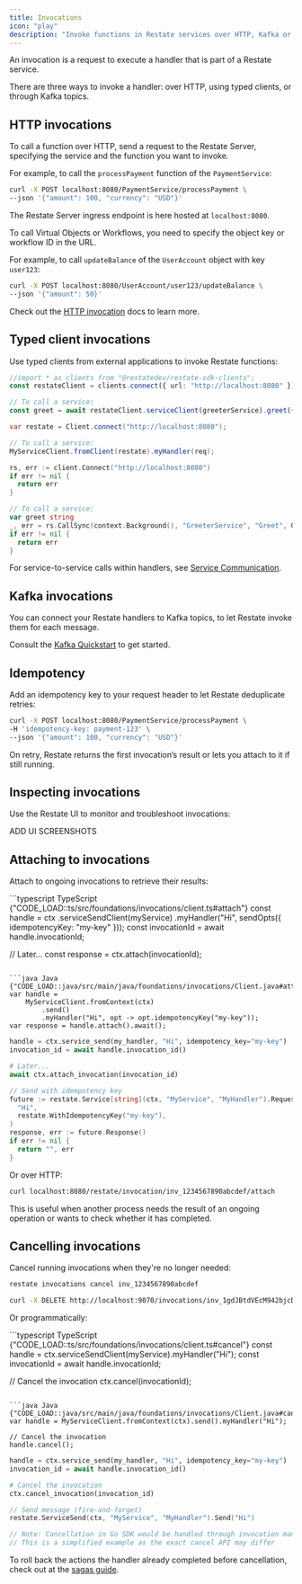```yaml
---
title: Invocations
icon: "play"
description: "Invoke functions in Restate services over HTTP, Kafka or with typed clients."
---
```


An invocation is a request to execute a handler that is part of a Restate service.

There are three ways to invoke a handler: over HTTP, using typed clients, or through Kafka topics.

## HTTP invocations

To call a function over HTTP, send a request to the Restate Server, specifying the service and the function you want to invoke.

For example, to call the `processPayment` function of the `PaymentService`:
```bash
curl -X POST localhost:8080/PaymentService/processPayment \
--json '{"amount": 100, "currency": "USD"}'
```

The Restate Server ingress endpoint is here hosted at `localhost:8080`.

To call Virtual Objects or Workflows, you need to specify the object key or workflow ID in the URL.

For example, to call `updateBalance` of the `UserAccount` object with key `user123`:

```bash
curl -X POST localhost:8080/UserAccount/user123/updateBalance \
--json '{"amount": 50}'
```

Check out the [HTTP invocation](/operate/invocation/http) docs to learn more.

## Typed client invocations

Use typed clients from external applications to invoke Restate functions:

<CodeGroup>

```typescript TypeScript {"CODE_LOAD::ts/src/foundations/invocations/client.ts#here"} 
//import * as clients from "@restatedev/restate-sdk-clients";
const restateClient = clients.connect({ url: "http://localhost:8080" });

// To call a service:
const greet = await restateClient.serviceClient(greeterService).greet({ greeting: "Hi" });
```


```java Java {"CODE_LOAD::java/src/main/java/foundations/invocations/Client.java#here"} 
var restate = Client.connect("http://localhost:8080");

// To call a service:
MyServiceClient.fromClient(restate).myHandler(req);
```

```go Go {"CODE_LOAD::go/foundations/invocations/client.go#here"} 
rs, err := client.Connect("http://localhost:8080")
if err != nil {
  return err
}

// To call a service:
var greet string
_, err = rs.CallSync(context.Background(), "GreeterService", "Greet", GreetingRequest{Greeting: "Hi"}, &greet)
if err != nil {
  return err
}
```

</CodeGroup>

For service-to-service calls within handlers, see [Service Communication](/basics/functions#service-communication).

## Kafka invocations

You can connect your Restate handlers to Kafka topics, to let Restate invoke them for each message.

Consult the [Kafka Quickstart](/guides/kafka-quickstart) to get started.

## Idempotency

Add an idempotency key to your request header to let Restate deduplicate retries:

```bash
curl -X POST localhost:8080/PaymentService/processPayment \
-H 'idempotency-key: payment-123' \
--json '{"amount": 100, "currency": "USD"}'
```

On retry, Restate returns the first invocation’s result or lets you attach to it if still running.

## Inspecting invocations

Use the Restate UI to monitor and troubleshoot invocations:

ADD UI SCREENSHOTS

## Attaching to invocations

Attach to ongoing invocations to retrieve their results:

<CodeGoup>
```typescript TypeScript {"CODE_LOAD::ts/src/foundations/invocations/client.ts#attach"} 
const handle = ctx
  .serviceSendClient(myService)
  .myHandler("Hi", sendOpts({ idempotencyKey: "my-key" }));
const invocationId = await handle.invocationId;

// Later...
const response = ctx.attach(invocationId);
```

```java Java {"CODE_LOAD::java/src/main/java/foundations/invocations/Client.java#attach"} 
var handle =
    MyServiceClient.fromContext(ctx)
        .send()
        .myHandler("Hi", opt -> opt.idempotencyKey("my-key"));
var response = handle.attach().await();
```
```python Python {"CODE_LOAD::python/src/foundations/invocations/client.py#attach"} 
handle = ctx.service_send(my_handler, "Hi", idempotency_key="my-key")
invocation_id = await handle.invocation_id()

# Later...
await ctx.attach_invocation(invocation_id)
```

```go Go {"CODE_LOAD::go/foundations/invocations/client.go#attach"} 
// Send with idempotency key
future := restate.Service[string](ctx, "MyService", "MyHandler").RequestFuture(
  "Hi",
  restate.WithIdempotencyKey("my-key"),
)
response, err := future.Response()
if err != nil {
  return "", err
}
```
</CodeGoup>

Or over HTTP:
```bash
curl localhost:8080/restate/invocation/inv_1234567890abcdef/attach
```

This is useful when another process needs the result of an ongoing operation or wants to check whether it has completed.

## Cancelling invocations

Cancel running invocations when they're no longer needed:

<CodeGroup>

```bash CLI
restate invocations cancel inv_1234567890abcdef
```

```bash HTTP
curl -X DELETE http://localhost:9070/invocations/inv_1gdJBtdVEcM942bjcDmb1c1khoaJe11Hbz
```
</CodeGroup>

Or programmatically:

<CodeGroup>
```typescript TypeScript {"CODE_LOAD::ts/src/foundations/invocations/client.ts#cancel"} 
const handle = ctx.serviceSendClient(myService).myHandler("Hi");
const invocationId = await handle.invocationId;

// Cancel the invocation
ctx.cancel(invocationId);
```

```java Java {"CODE_LOAD::java/src/main/java/foundations/invocations/Client.java#cancel"} 
var handle = MyServiceClient.fromContext(ctx).send().myHandler("Hi");

// Cancel the invocation
handle.cancel();
```
```python Python {"CODE_LOAD::python/src/foundations/invocations/client.py#cancel"} 
handle = ctx.service_send(my_handler, "Hi", idempotency_key="my-key")
invocation_id = await handle.invocation_id()

# Cancel the invocation
ctx.cancel_invocation(invocation_id)
```

```go Go {"CODE_LOAD::go/foundations/invocations/client.go#cancel"} 
// Send message (fire-and-forget)
restate.ServiceSend(ctx, "MyService", "MyHandler").Send("Hi")

// Note: Cancellation in Go SDK would be handled through invocation management
// This is a simplified example as the exact cancel API may differ
```
</CodeGroup>

To roll back the actions the handler already completed before cancellation, check out at the [sagas guide](/guides/sagas).
